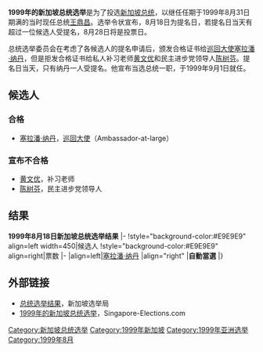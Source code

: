 {{Infobox Election
| election_name      = 1999年新加坡总统选举
| country            = 新加坡
| type               = presidential
| ongoing            = no
| previous_election  = 1993年新加坡总统选举
| previous_year      = 1993年
| next_election      = 2005年新加坡总统选举
| next_year          = 2005年
| election_date      = 1999年8月18日
| image1 = [[Image:President_of_Singapore_SR_Nathan.jpg|150px]]
| nominee1 = [[塞拉潘·纳丹|塞拉潘·纳丹]]
| party1       = 无党籍
| popular_vote1 = [[自动当选|自动当选]]

| title              = 總統
| before_election    = [[王鼎昌|王鼎昌]]
| after_election     = [[塞拉潘·纳丹|塞拉潘·纳丹]]
| before_party       = 无党籍
| after_party        = 无党籍
}}

'''1999年的新加坡总统选举'''是为了投选[[新加坡总统|新加坡总统]]，以继任任期于1999年8月31日期满的当时现任总统[[王鼎昌|王鼎昌]]。选举令状宣布，8月18日为提名日，若提名日当天有超过一位候选人受提名，8月28日将是投票日。

总统选举委员会在考虑了各候选人的提名申请后，颁发合格证书给[[无任所大使|巡回大使]][[塞拉潘·纳丹|塞拉潘·纳丹]]，但是拒发合格证书给私人补习老师[[黄文优|黄文优]]和民主进步党领导人[[陈树芬|陈树芬]]。提名日当天，只有纳丹一人受提名。他宣布当选总统一职，于1999年9月1日就任。

==候选人==

===合格===

* [[塞拉潘·纳丹|塞拉潘·纳丹]]，[[无任所大使|巡回大使]]（Ambassador-at-large）

===宣布不合格===

* [[黄文优|黄文优]]，补习老师
* [[陈树芬|陈树芬]]，民主进步党领导人

==结果==
{{electiontable|Singapore presidential election, 1999}}'''1999年8月18日新加坡总统选举结果'''
|-
!style="background-color:#E9E9E9" align=left width=450|候选人
!style="background-color:#E9E9E9" align=right|票数
|-
|align=left|[[塞拉潘·纳丹|塞拉潘·纳丹]] 
|align="right" |'''自動當選'''
|}

==外部链接==
* [http://www.elections.gov.sg/elections_past_results.html 总统选举结果]{{WebCite|url=https://www.webcitation.org/5sS1diGmg?url=http://www.elections.gov.sg/elections_past_results.html |date=20100902203346 |dateformat=iso }}，新加坡选举局
* [https://web.archive.org/web/20080704163641/http://www.singapore-elections.com/pe/1999.html 1999年的新加坡总统选举]，Singapore-Elections.com

{{Authority control}}

{{新加坡選舉}}
[[Category:新加坡总统选举|Category:新加坡总统选举]]
[[Category:1999年新加坡|Category:1999年新加坡]]
[[Category:1999年亚洲选举|Category:1999年亚洲选举]]
[[Category:1999年8月|Category:1999年8月]]